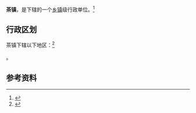 {{中国乡级行政区|61/07/24/110/000}}

'''茶镇'''，是{{PRC admin/fullname|61/07/24/110/000|3}}下辖的一个[[乡镇|乡镇]]级行政单位。<ref>{{PRC admin/ref sgc|{{PRC admin/parent|61/07/24/110/000}}}}</ref>

== 行政区划 ==

茶镇下辖以下地区：<ref>{{PRC admin/ref sgc|61/07/24/110/000}}</ref>

{{PRC admin/children|61/07/24/110/000}}。

== 参考资料 ==

{{reflist}}

{{行政区划小作品}}
{{PRC admin/navcat|61/07/24/110/000}}